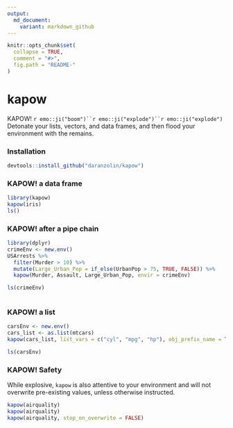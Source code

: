 ```yaml
---
output:
  md_document:
    variant: markdown_github
---
```


<!-- README.md is generated from README.Rmd. Please edit that file -->

```r
knitr::opts_chunk$set(
  collapse = TRUE,
  comment = "#>",
  fig.path = "README-"
)
```

# kapow


KAPOW! `r emo::ji("boom")``r emo::ji("explode")``r emo::ji("explode")` Detonate your lists, vectors, and data frames, and then flood your environment with the remains.

### Installation


```r
devtools::install_github("daranzolin/kapow")
```

### KAPOW! a data frame

```r
library(kapow)
kapow(iris)
ls()
```

### KAPOW! after a pipe chain

```r
library(dplyr)
crimeEnv <- new.env()
USArrests %>% 
  filter(Murder > 10) %>% 
  mutate(Large_Urban_Pop = if_else(UrbanPop > 75, TRUE, FALSE)) %>% 
  kapow(Murder, Assault, Large_Urban_Pop, envir = crimeEnv)

ls(crimeEnv)
  
```

### KAPOW! a list

```r
carsEnv <- new.env()
cars_list <- as.list(mtcars)
kapow(cars_list, list_vars = c("cyl", "mpg", "hp"), obj_prefix_name = TRUE, envir = carsEnv)

ls(carsEnv)
```

### KAPOW! Safety

While explosive, `kapow` is also attentive to your environment and will not overwrite pre-existing values, unless otherwise instructed.

```r
kapow(airquality)
kapow(airquality)
kapow(airquality, stop_on_overwrite = FALSE)
```

